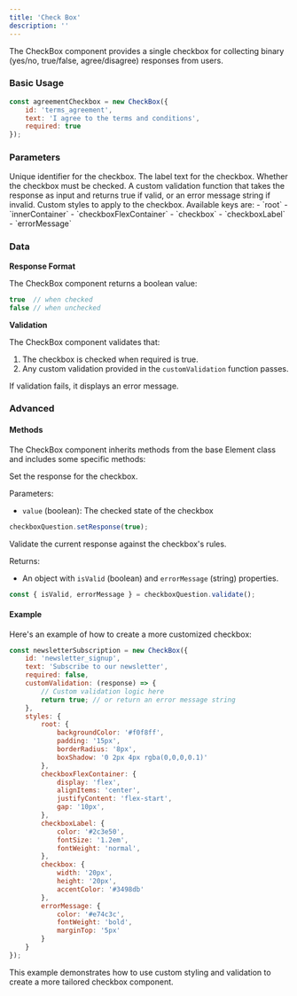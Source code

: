```yaml
---
title: 'Check Box'
description: ''
---
```


The CheckBox component provides a single checkbox for collecting binary (yes/no, true/false, agree/disagree) responses from users.

### Basic Usage

```javascript
const agreementCheckbox = new CheckBox({
    id: 'terms_agreement',
    text: 'I agree to the terms and conditions',
    required: true
});
```

### Parameters

<ParamField path="id" type="string" required>
  Unique identifier for the checkbox.
</ParamField>

<ParamField path="text" type="string" required>
  The label text for the checkbox.
</ParamField>

<ParamField path="required" type="boolean" default="true">
  Whether the checkbox must be checked.
</ParamField>

<ParamField path="customValidation" type="function">
  A custom validation function that takes the response as input and returns true if valid, or an error message string if invalid.
</ParamField>

<ParamField path="styles" type="object">
  Custom styles to apply to the checkbox. Available keys are:
  - `root`
  - `innerContainer`
  - `checkboxFlexContainer`
  - `checkbox`
  - `checkboxLabel`
  - `errorMessage`
</ParamField>

### Data

**Response Format**

The CheckBox component returns a boolean value:

```javascript
true  // when checked
false // when unchecked
```

**Validation**

The CheckBox component validates that:
1. The checkbox is checked when required is true.
2. Any custom validation provided in the `customValidation` function passes.

If validation fails, it displays an error message.

### Advanced

#### Methods

The CheckBox component inherits methods from the base Element class and includes some specific methods:

<ParamField path="setResponse" type="function">
  Set the response for the checkbox.

  Parameters:
  - `value` (boolean): The checked state of the checkbox

  ```javascript
  checkboxQuestion.setResponse(true);
  ```
</ParamField>

<ParamField path="validate" type="function">
  Validate the current response against the checkbox's rules.

  Returns:
  - An object with `isValid` (boolean) and `errorMessage` (string) properties.

  ```javascript
  const { isValid, errorMessage } = checkboxQuestion.validate();
  ```
</ParamField>

#### Example

Here's an example of how to create a more customized checkbox:

```javascript
const newsletterSubscription = new CheckBox({
    id: 'newsletter_signup',
    text: 'Subscribe to our newsletter',
    required: false,
    customValidation: (response) => {
        // Custom validation logic here
        return true; // or return an error message string
    },
    styles: {
        root: { 
            backgroundColor: '#f0f8ff',
            padding: '15px',
            borderRadius: '8px',
            boxShadow: '0 2px 4px rgba(0,0,0,0.1)'
        },
        checkboxFlexContainer: {
            display: 'flex',
            alignItems: 'center',
            justifyContent: 'flex-start',
            gap: '10px',
        },
        checkboxLabel: { 
            color: '#2c3e50',
            fontSize: '1.2em',
            fontWeight: 'normal',
        },
        checkbox: {
            width: '20px',
            height: '20px',
            accentColor: '#3498db'
        },
        errorMessage: {
            color: '#e74c3c',
            fontWeight: 'bold',
            marginTop: '5px'
        }
    }
});
```

This example demonstrates how to use custom styling and validation to create a more tailored checkbox component.